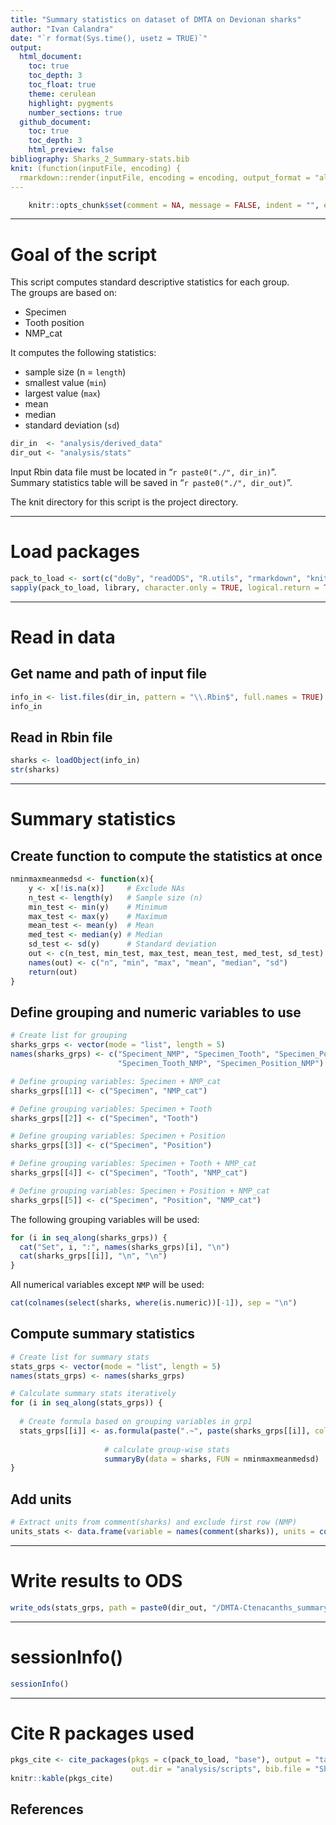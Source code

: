 ```yaml
---
title: "Summary statistics on dataset of DMTA on Devionan sharks"
author: "Ivan Calandra"
date: "`r format(Sys.time(), usetz = TRUE)`"
output:
  html_document:
    toc: true
    toc_depth: 3
    toc_float: true
    theme: cerulean
    highlight: pygments
    number_sections: true
  github_document: 
    toc: true
    toc_depth: 3
    html_preview: false
bibliography: Sharks_2_Summary-stats.bib
knit: (function(inputFile, encoding) {
  rmarkdown::render(inputFile, encoding = encoding, output_format = "all", knit_root_dir = rprojroot::find_rstudio_root_file()) })
---
```



```r
	knitr::opts_chunk$set(comment = NA, message = FALSE, indent = "", error = TRUE)
```


---


# Goal of the script
This script computes standard descriptive statistics for each group.  
The groups are based on:

* Specimen  
* Tooth position  
* NMP_cat

It computes the following statistics:  

* sample size (n = `length`)  
* smallest value (`min`)  
* largest value (`max`)
* mean  
* median  
* standard deviation (`sd`)

```r
dir_in  <- "analysis/derived_data"
dir_out <- "analysis/stats"
```

Input Rbin data file must be located in "`r paste0("./", dir_in)`".  
Summary statistics table will be saved in "`r paste0("./", dir_out)`".

The knit directory for this script is the project directory.


---


# Load packages
```r
pack_to_load <- sort(c("doBy", "readODS", "R.utils", "rmarkdown", "knitr", "tidyverse", "grateful"))
sapply(pack_to_load, library, character.only = TRUE, logical.return = TRUE) 
```


---


# Read in data
## Get name and path of input file 
```r
info_in <- list.files(dir_in, pattern = "\\.Rbin$", full.names = TRUE)
info_in
```


## Read in Rbin file
```r
sharks <- loadObject(info_in)
str(sharks)
```


---


# Summary statistics
## Create function to compute the statistics at once
```r
nminmaxmeanmedsd <- function(x){
	y <- x[!is.na(x)]     # Exclude NAs
	n_test <- length(y)   # Sample size (n)
	min_test <- min(y)    # Minimum
	max_test <- max(y)    # Maximum
	mean_test <- mean(y)  # Mean
 	med_test <- median(y) # Median
 	sd_test <- sd(y)      # Standard deviation
 	out <- c(n_test, min_test, max_test, mean_test, med_test, sd_test) # Concatenate
 	names(out) <- c("n", "min", "max", "mean", "median", "sd")         # Name values
 	return(out)                                                        # Object to return
}
```


## Define grouping and numeric variables to use
```r
# Create list for grouping
sharks_grps <- vector(mode = "list", length = 5)
names(sharks_grps) <- c("Speciment_NMP", "Specimen_Tooth", "Specimen_Position", 
                        "Specimen_Tooth_NMP", "Specimen_Position_NMP")

# Define grouping variables: Specimen + NMP_cat
sharks_grps[[1]] <- c("Specimen", "NMP_cat")

# Define grouping variables: Specimen + Tooth
sharks_grps[[2]] <- c("Specimen", "Tooth")

# Define grouping variables: Specimen + Position
sharks_grps[[3]] <- c("Specimen", "Position")

# Define grouping variables: Specimen + Tooth + NMP_cat
sharks_grps[[4]] <- c("Specimen", "Tooth", "NMP_cat")

# Define grouping variables: Specimen + Position + NMP_cat
sharks_grps[[5]] <- c("Specimen", "Position", "NMP_cat")
```

The following grouping variables will be used:  
```r
for (i in seq_along(sharks_grps)) {
  cat("Set", i, ":", names(sharks_grps)[i], "\n")
  cat(sharks_grps[[i]], "\n", "\n")  
}
```

All numerical variables except `NMP` will be used: 
```r
cat(colnames(select(sharks, where(is.numeric))[-1]), sep = "\n")
```


## Compute summary statistics
```r
# Create list for summary stats
stats_grps <- vector(mode = "list", length = 5)
names(stats_grps) <- names(sharks_grps)

# Calculate summary stats iteratively
for (i in seq_along(stats_grps)) {
  
  # Create formula based on grouping variables in grp1
  stats_grps[[i]] <- as.formula(paste(".~", paste(sharks_grps[[i]], collapse = "+"))) %>% 
  
                     # calculate group-wise stats
                     summaryBy(data = sharks, FUN = nminmaxmeanmedsd)
}
```


## Add units
```r
# Extract units from comment(sharks) and exclude first row (NMP)
units_stats <- data.frame(variable = names(comment(sharks)), units = comment(sharks))[-1,]
```


---


# Write results to ODS
```r
write_ods(stats_grps, path = paste0(dir_out, "/DMTA-Ctenacanths_summary-stats.ods"))
```


---


# sessionInfo()

```r
sessionInfo()
```


---


# Cite R packages used

```r
pkgs_cite <- cite_packages(pkgs = c(pack_to_load, "base"), output = "table", include.RStudio = TRUE, 
                           out.dir = "analysis/scripts", bib.file = "Sharks_2_Summary-stats")
knitr::kable(pkgs_cite)
```


## References


